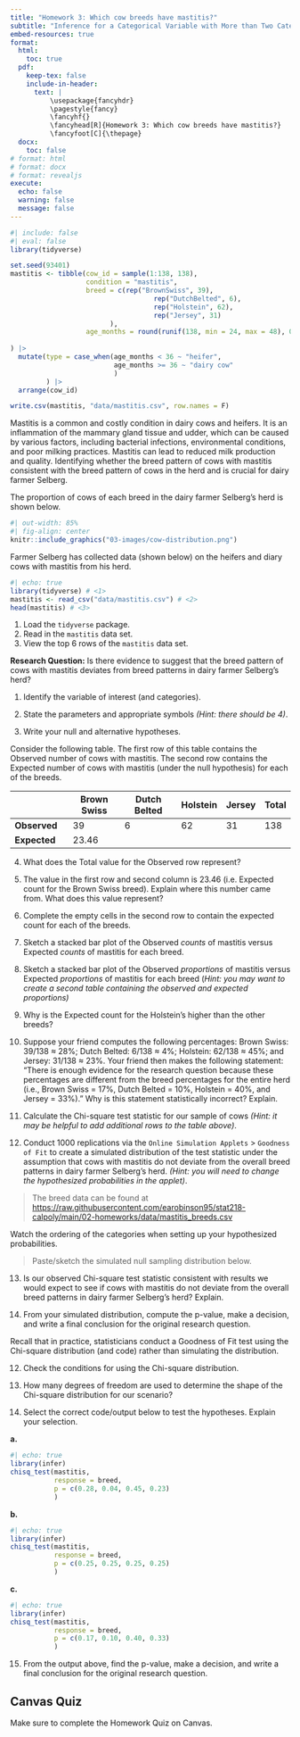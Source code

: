 ```yaml
---
title: "Homework 3: Which cow breeds have mastitis?"
subtitle: "Inference for a Categorical Variable with More than Two Categories"
embed-resources: true
format:
  html:
    toc: true
  pdf:
    keep-tex: false
    include-in-header:
      text: |
          \usepackage{fancyhdr}
          \pagestyle{fancy}
          \fancyhf{}
          \fancyhead[R]{Homework 3: Which cow breeds have mastitis?}
          \fancyfoot[C]{\thepage}
  docx:
    toc: false
# format: html
# format: docx
# format: revealjs
execute:
  echo: false
  warning: false
  message: false
---
```


```r
#| include: false
#| eval: false
library(tidyverse)

set.seed(93401)
mastitis <- tibble(cow_id = sample(1:138, 138),
                   condition = "mastitis",
                   breed = c(rep("BrownSwiss", 39),
                                    rep("DutchBelted", 6),
                                    rep("Holstein", 62),
                                    rep("Jersey", 31)
                         ),
                   age_months = round(runif(138, min = 24, max = 48), 0)
                 
) |> 
  mutate(type = case_when(age_months < 36 ~ "heifer",
                          age_months >= 36 ~ "dairy cow"
                          )
         ) |> 
  arrange(cow_id)

write.csv(mastitis, "data/mastitis.csv", row.names = F)
```

Mastitis is a common and costly condition in dairy cows and heifers. It is an inflammation of the mammary gland tissue and udder, which can be caused by various factors, including bacterial infections, environmental conditions, and poor milking practices. Mastitis can lead to reduced milk production and quality. Identifying whether the breed pattern of cows with mastitis consistent with the breed pattern of cows in the herd and is crucial for dairy farmer Selberg.

\vspace{0.1in}

The proportion of cows of each breed in the dairy farmer Selberg's herd is shown below.

```r
#| out-width: 85%
#| fig-align: center
knitr::include_graphics("03-images/cow-distribution.png")
```

Farmer Selberg has collected data (shown below) on the heifers and diary cows with mastitis from his herd.

```r
#| echo: true
library(tidyverse) # <1>
mastitis <- read_csv("data/mastitis.csv") # <2>
head(mastitis) # <3>
```

1. Load the `tidyverse` package.
2. Read in the `mastitis` data set.
3. View the top 6 rows of the `mastitis` data set.

**Research Question:** Is there evidence to suggest that the breed pattern of cows with mastitis deviates from breed patterns in dairy farmer Selberg's herd?

1.  Identify the variable of interest (and categories).

\vspace{0.5in}

2.  State the parameters and appropriate symbols *(Hint: there should be 4)*.

\vspace{1in}

3.  Write your null and alternative hypotheses.

\vspace{1in}

Consider the following table. The first row of this table contains the Observed number of cows with mastitis. The second row contains the Expected number of cows with mastitis (under the null hypothesis) for each of the breeds.

|              | Brown Swiss | Dutch Belted | Holstein | Jersey | Total |
|--------------|-------------|--------------|----------|--------|-------|
| **Observed** | 39          | 6            | 62       | 31     | 138   |
| **Expected** | 23.46       |              |          |        |       |

\vspace{1in}

4.  What does the Total value for the Observed row represent?

\vspace{0.8in}

5.  The value in the first row and second column is 23.46 (i.e. Expected count for the Brown Swiss breed). Explain where this number came from. What does this value represent?

\vspace{0.8in}

6.  Complete the empty cells in the second row to contain the expected count for each of the breeds.

\vspace{0.3in}

7.  Sketch a stacked bar plot of the Observed *counts* of mastitis versus Expected *counts* of mastitis for each breed.

\vspace{2in}

8.  Sketch a stacked bar plot of the Observed *proportions* of mastitis versus Expected *proportions* of mastitis for each breed (*Hint: you may want to create a second table containing the observed and expected proportions)*

\vspace{2in}

9.  Why is the Expected count for the Holstein's higher than the other breeds?

\vspace{0.8in}

10. Suppose your friend computes the following percentages: Brown Swiss: 39/138 $\approx$ 28%; Dutch Belted: 6/138 $\approx$ 4%; Holstein: 62/138 $\approx$ 45%; and Jersey: 31/138 $\approx$ 23%. Your friend then makes the following statement: "There is enough evidence for the research question because these percentages are different from the breed percentages for the entire herd (i.e., Brown Swiss = 17%, Dutch Belted = 10%, Holstein = 40%, and Jersey = 33%)." Why is this statement statistically incorrect? Explain.

\vspace{1.2in}

11. Calculate the Chi-square test statistic for our sample of cows *(Hint: it may be helpful to add additional rows to the table above)*.

\vspace{1.2in}

12. Conduct 1000 replications via the `Online Simulation Applets` \> `Goodness of Fit` to create a simulated distribution of the test statistic under the assumption that cows with mastitis do not deviate from the overall breed patterns in dairy farmer Selberg's herd. *(Hint: you will need to change the hypothesized probabilities in the applet)*. 

> The breed data can be found at <https://raw.githubusercontent.com/earobinson95/stat218-calpoly/main/02-homeworks/data/mastitis_breeds.csv>

::: callout-warning
Watch the ordering of the categories when setting up your hypothesized probabilities.
:::

> Paste/sketch the simulated null sampling distribution below.

\vspace{2.5in}

13. Is our observed Chi-square test statistic consistent with results we would expect to see if cows with mastitis do not deviate from the overall breed patterns in dairy farmer Selberg's herd? Explain.

\vspace{0.8in}

14. From your simulated distribution, compute the p-value, make a decision, and write a final conclusion for the original research question.

\vspace{1.2in}

Recall that in practice, statisticians conduct a Goodness of Fit test using the Chi-square distribution (and code) rather than simulating the distribution.

12. Check the conditions for using the Chi-square distribution.

\vspace{0.8in}

13. How many degrees of freedom are used to determine the shape of the Chi-square distribution for our scenario?

\vspace{0.35in}

14. Select the correct code/output below to test the hypotheses. Explain your selection.

**a.**

```r
#| echo: true
library(infer)
chisq_test(mastitis,
           response = breed,
           p = c(0.28, 0.04, 0.45, 0.23)
           )
```

**b.**

```r
#| echo: true
library(infer)
chisq_test(mastitis,
           response = breed,
           p = c(0.25, 0.25, 0.25, 0.25)
           )
```

**c.**

```r
#| echo: true
library(infer)
chisq_test(mastitis,
           response = breed,
           p = c(0.17, 0.10, 0.40, 0.33)
           )
```

15. From the output above, find the p-value, make a decision, and write a final conclusion for the original research question.

\vspace{1in}

::: callout-caution
## Canvas Quiz

Make sure to complete the Homework Quiz on Canvas.
:::
